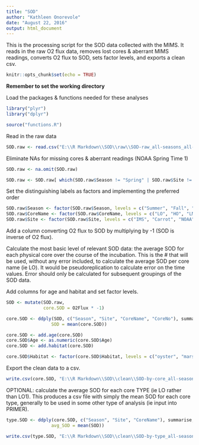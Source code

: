 ```yaml
---
title: "SOD"
author: "Kathleen Onorevole"
date: "August 22, 2016"
output: html_document
---
```


This is the processing script for the SOD data collected with the MIMS.  It reads in the raw O2 flux data, removes lost cores & aberrant MIMS readings, converts O2 flux to SOD, sets factor levels, and exports a clean csv.

```r
knitr::opts_chunk$set(echo = TRUE)
```

**Remember to set the working directory**

Load the packages & functions needed for these analyses
```r

library("plyr")
library("dplyr")

source("functions.R")

```

Read in the raw data
``` r

SOD.raw <- read.csv("E:\\R Markdown\\SOD\\raw\\SOD-raw_all-seasons_all-sites.csv", header = T, stringsAsFactors = F)

```

Eliminate NAs for missing cores & aberrant readings (NOAA Spring Time 1)
``` r

SOD.raw <- na.omit(SOD.raw)

SOD.raw <- SOD.raw[ which(SOD.raw$Season != "Spring" | SOD.raw$Site != "NOAA" | SOD.raw$TimePt != "1"), ]

```

Set the distinguishing labels as factors and implementing the preferred order
``` r

SOD.raw$Season <- factor(SOD.raw$Season, levels = c("Summer", "Fall", "Winter", "Spring", "Summer15"))
SOD.raw$CoreName <- factor(SOD.raw$CoreName, levels = c("LO", "HO", "LM", "MM", "HM", "Ref", "LoRef", "HiRef"))
SOD.raw$Site <- factor(SOD.raw$Site, levels = c("IMS", "Carrot", "NOAA", "Army"))

```

Add a column converting O2 flux to SOD by multiplying by -1 (SOD is inverse of O2 flux).

Calculate the most basic level of relevant SOD data: the average SOD for each physical core over the course of the incubation. This is the # that will be used, without any error included, to calculate the average SOD per core name (ie LO).  It would be pseudoreplication to calculate error on the time values. Error should only be calculated for subsequent groupings of the SOD data.

Add columns for age and habitat and set factor levels.
``` r

SOD <- mutate(SOD.raw,
              core.SOD = O2Flux * -1)

core.SOD <- ddply(SOD, c("Season", "Site", "CoreName", "CoreNo"), summarise,
                 SOD = mean(core.SOD))

core.SOD <- add.age(core.SOD)
core.SOD$Age <- as.numeric(core.SOD$Age)
core.SOD <- add.habitat(core.SOD)

core.SOD$Habitat <- factor(core.SOD$Habitat, levels = c("oyster", "marsh", "Ref", "LoRef", "HiRef"))

```

Export the clean data to a csv.
``` r

write.csv(core.SOD, "E:\\R Markdown\\SOD\\clean\\SOD-by-core_all-seasons_all-sites.csv", row.names = F)

```

OPTIONAL: calculate the average SOD for each core TYPE (ie LO rather than LO1).  This produces a csv file with simply the mean SOD for each core type, generally to be used in some other type of analysis (ie input into PRIMER).
``` r

type.SOD <- ddply(core.SOD, c("Season", "Site", "CoreName"), summarise,
                 avg_SOD = mean(SOD))

write.csv(type.SOD, "E:\\R Markdown\\SOD\\clean\\SOD-by-type_all-seasons_all-sites.csv", row.names = F)

```

